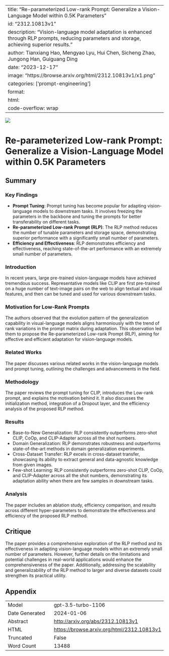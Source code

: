 
---
title: "Re-parameterized Low-rank Prompt: Generalize a Vision-Language Model within 0.5K Parameters"
id: "2312.10813v1"
description: "Vision-language model adaptation is enhanced through RLP prompts, reducing parameters and storage, achieving superior results."
author: Tianxiang Hao, Mengyao Lyu, Hui Chen, Sicheng Zhao, Jungong Han, Guiguang Ding
date: "2023-12-17"
image: "https://browse.arxiv.org/html/2312.10813v1/x1.png"
categories: ['prompt-engineering']
format:
  html:
    code-overflow: wrap
---

![](https://browse.arxiv.org/html/2312.10813v1/x1.png)

# Re-parameterized Low-rank Prompt: Generalize a Vision-Language Model within 0.5K Parameters

## Summary

### Key Findings
- **Prompt Tuning**: Prompt tuning has become popular for adapting vision-language models to downstream tasks. It involves freezing the parameters in the backbone and tuning the prompts for better transferability on different tasks.
- **Re-parameterized Low-rank Prompt (RLP)**: The RLP method reduces the number of tunable parameters and storage space, demonstrating superior performance with a significantly small number of parameters.
- **Efficiency and Effectiveness**: RLP demonstrates efficiency and effectiveness, reaching state-of-the-art performance with an extremely small number of parameters.

### Introduction
In recent years, large pre-trained vision-language models have achieved tremendous success. Representative models like CLIP are first pre-trained on a huge number of text-image pairs on the web to align textual and visual features, and then can be tuned and used for various downstream tasks.

### Motivation for Low-Rank Prompts
The authors observed that the evolution pattern of the generalization capability in visual-language models aligns harmoniously with the trend of rank variations in the prompt matrix during adaptation. This observation led them to propose the Re-parameterized Low-rank Prompt (RLP), aiming for effective and efficient adaptation for vision-language models.

### Related Works
The paper discusses various related works in the vision-language models and prompt tuning, outlining the challenges and advancements in the field.

### Methodology
The paper reviews the prompt tuning for CLIP, introduces the Low-rank prompt, and explains the motivation behind it. It also discusses the initialization method, integration of a Dropout layer, and the efficiency analysis of the proposed RLP method.

### Results
- Base-to-New Generalization: RLP consistently outperforms zero-shot CLIP, CoOp, and CLIP-Adapter across all the shot numbers.
- Domain Generalization: RLP demonstrates robustness and outperforms state-of-the-art methods in domain generalization experiments.
- Cross-Dataset Transfer: RLP excels in cross-dataset transfer, showcasing its ability to extract general and data-agnostic knowledge from given images.
- Few-shot Learning: RLP consistently outperforms zero-shot CLIP, CoOp, and CLIP-Adapter across all the shot numbers, demonstrating its adaptation ability when there are few samples in downstream tasks.

### Analysis
The paper includes an ablation study, efficiency comparison, and results across different hyper-parameters to demonstrate the effectiveness and efficiency of the proposed RLP method.

## Critique
The paper provides a comprehensive exploration of the RLP method and its effectiveness in adapting vision-language models within an extremely small number of parameters. However, further details on the limitations and potential challenges in real-world applications would enhance the comprehensiveness of the paper. Additionally, addressing the scalability and generalizability of the RLP method to larger and diverse datasets could strengthen its practical utility.

## Appendix

|          |          |
|----------|----------|
| Model     | gpt-3.5-turbo-1106       |
| Date Generated     | 2024-01-06       |
| Abstract | [http://arxiv.org/abs/2312.10813v1](http://arxiv.org/abs/2312.10813v1)        |
| HTML     | [https://browse.arxiv.org/html/2312.10813v1](https://browse.arxiv.org/html/2312.10813v1)       |
| Truncated       | False       |
| Word Count       | 13488       |